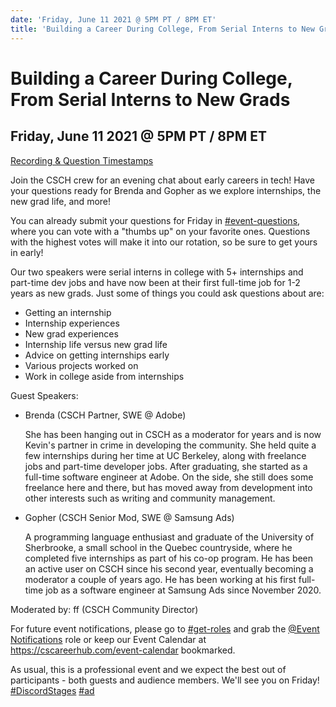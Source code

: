 ```yaml
---
date: 'Friday, June 11 2021 @ 5PM PT / 8PM ET'
title: 'Building a Career During College, From Serial Interns to New Grads'
---
```


# Building a Career During College, From Serial Interns to New Grads

## Friday, June 11 2021 @ 5PM PT / 8PM ET

[Recording & Question Timestamps](/event-recordings/csch-college-career)

Join the CSCH crew for an evening chat about early careers in tech! Have your questions ready for Brenda and Gopher as we explore internships, the new grad life, and more!

You can already submit your questions for Friday in [#event-questions](https://discord.com/channels/334891772696330241/849380416036143195), where you can vote with a "thumbs up" on your favorite ones. Questions with the highest votes will make it into our rotation, so be sure to get yours in early!

Our two speakers were serial interns in college with 5+ internships and part-time dev jobs and have now been at their first full-time job for 1-2 years as new grads. Just some of things you could ask questions about are:

- Getting an internship
- Internship experiences
- New grad experiences
- Internship life versus new grad life
- Advice on getting internships early
- Various projects worked on
- Work in college aside from internships

Guest Speakers:

- Brenda (CSCH Partner, SWE @ Adobe)

  She has been hanging out in CSCH as a moderator for years and is now Kevin's partner in crime in developing the community. She held quite a few internships during her time at UC Berkeley, along with freelance jobs and part-time developer jobs. After graduating, she started as a full-time software engineer at Adobe. On the side, she still does some freelance here and there, but has moved away from development into other interests such as writing and community management.

- Gopher (CSCH Senior Mod, SWE @ Samsung Ads)

  A programming language enthusiast and graduate of the University of Sherbrooke, a small school in the Quebec countryside, where he completed five internships as part of his co-op program. He has been an active user on CSCH since his second year, eventually becoming a moderator a couple of years ago. He has been working at his first full-time job as a software engineer at Samsung Ads since November 2020.

Moderated by: ff (CSCH Community Director)

For future event notifications, please go to [#get-roles](https://discord.com/channels/334891772696330241/524775879126155294) and grab the [@Event Notifications](https://discord.gg/cscareerhub) role or keep our Event Calendar at https://cscareerhub.com/event-calendar bookmarked.

As usual, this is a professional event and we expect the best out of participants - both guests and audience members. We'll see you on Friday! [#DiscordStages](https://discord.gg/cscareerhub) [#ad](https://discord.gg/cscareerhub)
